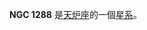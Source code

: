 {{NGCInfoBox|NGCID=NGC 1288|發現者=約翰·弗里德里希·威廉·赫歇爾|發現日期=1835年11月19日|其他編號=ESO 357-13,MCG -5-8-25,AM 0315-324|曆元=J2000.0|赤經=3時17分13.2秒
|赤緯=-32°34'35"|星座=天炉座|星體=星系|星等=12.1|表面亮度=13.6|藍等=12.8}}

'''NGC 1288''' 是[[天炉座|天炉座]]的一個[[星系|星系]]。

{{NGCReference|1288}}
{{Catalogs|NGC=1288}}